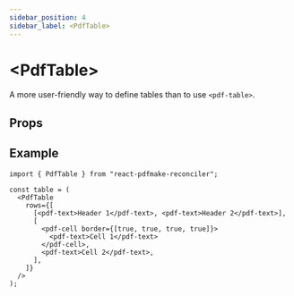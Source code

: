 ```yaml
---
sidebar_position: 4
sidebar_label: <PdfTable>
---
```



# &lt;PdfTable>

A more user-friendly way to define tables than to use `<pdf-table>`.

## Props

<PropTable name="PdfTable" />

## Example

```tsx twoslash
import { PdfTable } from "react-pdfmake-reconciler";

const table = (
  <PdfTable
    rows={[
      [<pdf-text>Header 1</pdf-text>, <pdf-text>Header 2</pdf-text>],
      [
        <pdf-cell border={[true, true, true, true]}>
          <pdf-text>Cell 1</pdf-text>
        </pdf-cell>,
        <pdf-text>Cell 2</pdf-text>,
      ],
    ]}
  />
);
```
